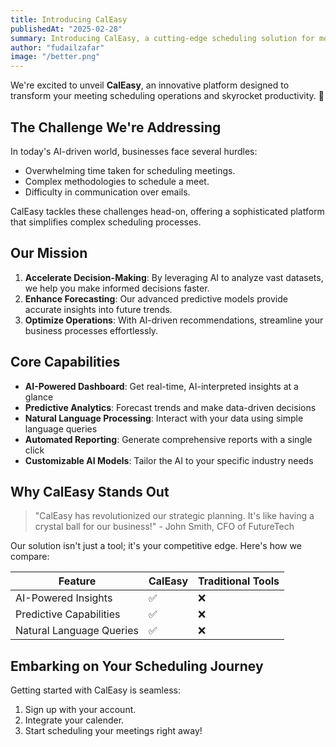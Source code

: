 ```yaml
---
title: Introducing CalEasy
publishedAt: "2025-02-28"
summary: Introducing CalEasy, a cutting-edge scheduling solution for modern businesses.
author: "fudailzafar"
image: "/better.png"
---
```


We're excited to unveil **CalEasy**, an innovative platform designed to transform your meeting scheduling operations and skyrocket productivity. 🚀

## The Challenge We're Addressing

In today's AI-driven world, businesses face several hurdles:

- Overwhelming time taken for scheduling meetings.
- Complex methodologies to schedule a meet.
- Difficulty in communication over emails.

CalEasy tackles these challenges head-on, offering a sophisticated platform that simplifies complex scheduling processes.

## Our Mission

1. **Accelerate Decision-Making**: By leveraging AI to analyze vast datasets, we help you make informed decisions faster.
2. **Enhance Forecasting**: Our advanced predictive models provide accurate insights into future trends.
3. **Optimize Operations**: With AI-driven recommendations, streamline your business processes effortlessly.

## Core Capabilities

- **AI-Powered Dashboard**: Get real-time, AI-interpreted insights at a glance
- **Predictive Analytics**: Forecast trends and make data-driven decisions
- **Natural Language Processing**: Interact with your data using simple language queries
- **Automated Reporting**: Generate comprehensive reports with a single click
- **Customizable AI Models**: Tailor the AI to your specific industry needs

## Why CalEasy Stands Out

> "CalEasy has revolutionized our strategic planning. It's like having a crystal ball for our business!" - John Smith, CFO of FutureTech

Our solution isn't just a tool; it's your competitive edge. Here's how we compare:

| Feature                  | CalEasy | Traditional Tools |
| ------------------------ | ------- | -------------------- |
| AI-Powered Insights      | ✅      | ❌                   |
| Predictive Capabilities  | ✅      | ❌                   |
| Natural Language Queries | ✅      | ❌                   |

## Embarking on Your Scheduling Journey

Getting started with CalEasy is seamless:

1. Sign up with your account.
2. Integrate your calender.
3. Start scheduling your meetings right away!
